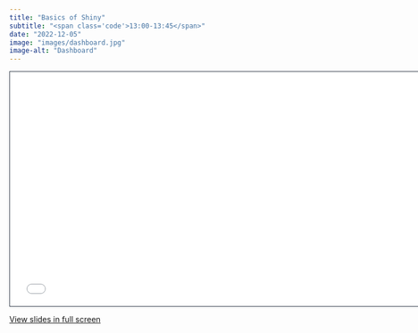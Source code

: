 ```yaml
---
title: "Basics of Shiny"
subtitle: "<span class='code'>13:00-13:45</span>"
date: "2022-12-05"
image: "images/dashboard.jpg"
image-alt: "Dashboard"
---
```


<!-- Materials will be distributed sooner to the event. -->

```{=html}
<iframe class="slide-deck" src="../materials/01_basics.html" height="420" width="747" style="border: 1px solid #2e3846;"></iframe>
```

[View slides in full screen](../materials/01_basics.html)

<!-- # Outline -->

<!-- -   A -->
<!-- -   B -->
<!--     -   1 -->
<!--     -   2 -->

<!-- # Recap -->

<!-- ::: recap -->
<!-- -   A -->
<!-- -   B -->
<!-- ::: -->

<!-- # Exercises -->

<!-- ## Exercise 1 -->

<!-- ::: question -->
<!-- -   A -->
<!-- -   B -->
<!-- ::: -->

<!-- **&rarr;&ensp;[Solution](../materials/solutions/03_publish.qmd)** -->